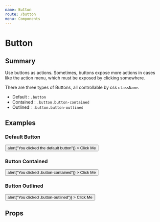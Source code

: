```yaml
---
name: Button
route: /button
menu: Components
---
```




# Button

## Summary

Use buttons as actions. Sometimes, buttons expose more actions in cases like the action menu, which must be exposed by clicking somewhere.

 There are three types of Buttons, all controllable by css `className`.

- Default : `.button`
- Contained : `.button.button-contained`
- Outlined : `.button.button-outlined`

## Examples

### Default Button

<Playground>
  <Button
    className="button"
    onClick={() => alert("You clicked the default button")}
  >
    Click Me
  </Button>
</Playground>

### Button Contained

<Playground>
  <Button
    className="button button-contained"
    onClick={() => alert("You clicked .button-contained")}
  >
    Click Me
  </Button>
</Playground>

### Button Outlined

<Playground>
  <Button
    className="button button-outlined"
    onClick={() => alert("You clicked .button-outlined")}
  >
    Click Me
  </Button>
</Playground>

## Props

<Props of={Button} />
